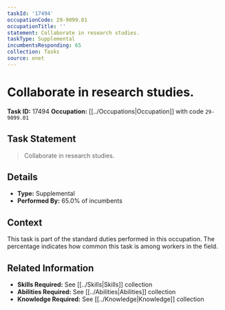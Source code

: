 ```yaml
---
taskId: '17494'
occupationCode: 29-9099.01
occupationTitle: ''
statement: Collaborate in research studies.
taskType: Supplemental
incumbentsResponding: 65
collection: Tasks
source: onet
---
```

# Collaborate in research studies.

**Task ID:** 17494
**Occupation:** [[../Occupations|Occupation]] with code `29-9099.01`

## Task Statement

> Collaborate in research studies.

## Details

- **Type:** Supplemental
- **Performed By:** 65.0% of incumbents

## Context

This task is part of the standard duties performed in this occupation. The percentage indicates how common this task is among workers in the field.

## Related Information

- **Skills Required:** See [[../Skills|Skills]] collection
- **Abilities Required:** See [[../Abilities|Abilities]] collection
- **Knowledge Required:** See [[../Knowledge|Knowledge]] collection
